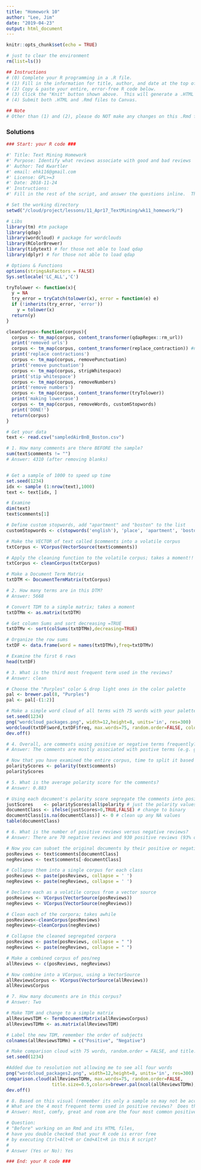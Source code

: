 ```yaml
---
title: "Homework 10"
author: "Lee, Jim"
date: "2019-04-23"
output: html_document
---
```

  
```r
knitr::opts_chunk$set(echo = TRUE)

# just to clear the environment
rm(list=ls())
```

```r

## Instructions
# (0) Complete your R programming in a .R file.
# (1) Fill in the information for title, author, and date at the top of this file.
# (2) Copy & paste your entire, error-free R code below.
# (3) Click the "Knit" button shown above.  This will generate a .HTML file.
# (4) Submit both .HTML and .Rmd files to Canvas.

## Note
# Other than (1) and (2), please do NOT make any changes on this .Rmd file.

```

### Solutions

```r

### Start: your R code ###

#' Title: Text Mining Homework
#' Purpose: Identify what reviews associate with good and bad reviews
#' Author: Ted Kwartler
#' email: ehk116@gmail.com
#' License: GPL>=3
#' Date: 2018-11-24
#' Instructions:
#' Fill in the rest of the script, and answer the questions inline.  Then upload to canvas.

# Set the working directory
setwd("/cloud/project/lessons/11_Apr17_TextMining/wk11_homework/")

# Libs
library(tm) #tm package 
library(qdap)
library(wordcloud) # package for wordclouds
library(RColorBrewer)
library(tidytext) # for those not able to load qdap
library(dplyr) # for those not able to load qdap

# Options & Functions
options(stringsAsFactors = FALSE)
Sys.setlocale('LC_ALL','C')

tryTolower <- function(x){
  y = NA
  try_error = tryCatch(tolower(x), error = function(e) e)
  if (!inherits(try_error, 'error'))
    y = tolower(x)
  return(y)
}

cleanCorpus<-function(corpus){
  corpus <- tm_map(corpus, content_transformer(qdapRegex::rm_url))
  print('removed urls')
  corpus <- tm_map(corpus, content_transformer(replace_contraction)) #new: isn't to is not
  print('replace contractions')
  corpus <- tm_map(corpus, removePunctuation)
  print('remove punctuation')
  corpus <- tm_map(corpus, stripWhitespace)
  print('stip whitespace')
  corpus <- tm_map(corpus, removeNumbers)
  print('remove numbers')
  corpus <- tm_map(corpus, content_transformer(tryTolower))
  print('making lowercase')
  corpus <- tm_map(corpus, removeWords, customStopwords)
  print('DONE!')
  return(corpus)
}

# Get your data
text <- read.csv("sampledAirBnB_Boston.csv")

# 1. How many comments are there BEFORE the sample?
sum(text$comments != "")
# Answer: 4310 (after removing blanks)


# Get a sample of 1000 to speed up time
set.seed(1234)
idx <- sample (1:nrow(text),1000)
text <- text[idx, ]

# Examine
dim(text)
text$comments[1]

# Define custom stopwords, add "apartment" and "boston" to the list
customStopwords <- c(stopwords('english'), 'place', 'apartment', 'boston')

# Make the VECTOR of text called $comments into a volatile corpus 
txtCorpus <- VCorpus(VectorSource(text$comments))

# Apply the cleaning function to the volatile corpus; takes a moment!!
txtCorpus <- cleanCorpus(txtCorpus)

# Make a Document Term Matrix 
txtDTM <- DocumentTermMatrix(txtCorpus)

# 2. How many terms are in this DTM?
# Answer: 5668

# Convert TDM to a simple matrix; takes a moment
txtDTMm <- as.matrix(txtDTM)

# Get column Sums and sort decreasing =TRUE
txtDTMv <- sort(colSums(txtDTMm),decreasing=TRUE)

# Organize the row sums
txtDF <- data.frame(word = names(txtDTMv),freq=txtDTMv)

# Examine the first 6 rows
head(txtDF)

# 3. What is the third most frequent term used in the reviews?
# Answer: clean

# Choose the "Purples" color & drop light ones in the color palette
pal <- brewer.pal(8, "Purples")
pal <- pal[-(1:2)]

# Make a simple word cloud of all terms with 75 words with your palette object
set.seed(1234)
png("wordcloud_packages.png", width=12,height=8, units='in', res=300)
wordcloud(txtDF$word,txtDF$freq, max.words=75, random.order=FALSE, colors=pal)
dev.off()

# 4. Overall, are comments using positive or negative terms frequently?  Be sure to expand your plots pane to ensure most words are shown
# Answer: The comments are mostly associated with postive terms (e.g. great, clean, nice, comfortable). Some words like location, stay and room are neutral without context but overall there are not really any negative words.

# Now that you have examined the entire corpus, time to split it based on polarity(); this take a while!
polarityScores <- polarity(text$comments)
polarityScores

# 5. What is the average polarity score for the comments?
# Answer: 0.883

# Using each document's polarity score segregate the comments into positive and negative corpora
justScores    <- polarityScores$all$polarity # just the polarity values
documentClass <- ifelse(justScores>0,TRUE,FALSE) # change to binary
documentClass[is.na(documentClass)] <- 0 # clean up any NA values
table(documentClass)

# 6. What is the number of positive reviews versus negative reviews?
# Answer: There are 70 negative reviews and 930 positive reviews (93% of all reviews are positive)

# Now you can subset the original documents by their positive or negative nature and transpose them to TDM
posReviews <- text$comments[documentClass]
negReviews <- text$comments[-documentClass]

# Collapse them into a single corpus for each class
posReviews <- paste(posReviews, collapse = ' ')
negReviews <- paste(negReviews, collapse = ' ')

# Declare each as a volatile corpus from a vector source
posReviews <- VCorpus(VectorSource(posReviews))
negReviews <- VCorpus(VectorSource(negReviews))

# Clean each of the corpora; takes awhile
posReviews<-cleanCorpus(posReviews)
negReviews<-cleanCorpus(negReviews)

# Collapse the cleaned segregated corpora
posReviews <- paste(posReviews, collapse = " ")
negReviews <- paste(negReviews, collapse = " ")

# Make a combined corpus of pos/neg
allReviews <- c(posReviews, negReviews)

# Now combine into a VCorpus, using a VectorSource
allReviewsCorpus <- VCorpus(VectorSource(allReviews))
allReviewsCorpus

# 7. How many documents are in this corpus?
# Answer: Two

# Make TDM and change to a simple matrix
allReviewsTDM <- TermDocumentMatrix(allReviewsCorpus)
allReviewsTDMm <- as.matrix(allReviewsTDM)

# Label the new TDM, remember the order of subjects
colnames(allReviewsTDMm) = c("Positive", "Negative")

# Make comparison cloud with 75 words, random.order = FALSE, and title.size = 0.5
set.seed(1234)

#Added due to resolution not allowing me to see all four words 
png("wordcloud_packages2.png", width=12,height=8, units='in', res=300)
comparison.cloud(allReviewsTDMm, max.words=75, random.order=FALSE,
                 title.size=0.5,colors=brewer.pal(ncol(allReviewsTDMm),"Dark2"))
dev.off()

# 8. Based on this visual (remember its only a sample so may not be accurate).  
# What are the 4 most frequent terms used in positive reviews?  Does this indicate a host matters?
# Answer: Host, comfy, great and room are the four most common positive words. Given host is a frequently used term, we can safely assume that the host matters to recieve a positive review.

# Question:
# "Before" working on an Rmd and its HTML files,
# have you double checked that your R code is error free
# by executing Ctrl+Alt+R or Cmd+Alt+R in this R script?
#
# Answer (Yes or No): Yes

### End: your R code ###

```
